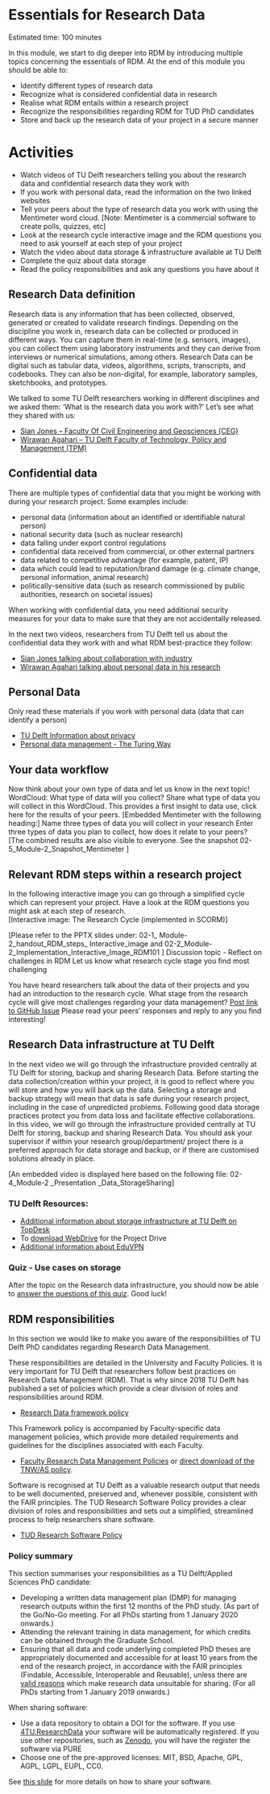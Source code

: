 # Essentials for Research Data {#essentials}
Estimated time: 100 minutes

In this module, we start to dig deeper into RDM by introducing multiple topics concerning the essentials of RDM.
At the end of this module you should be able to:

*	Identify different types of research data 
*	Recognize what is considered confidential data in research
*	Realise what RDM entails within a research project
*	Recognize the responsibilities regarding RDM for TUD PhD candidates
*	Store and back up the research data of your project in a secure manner

# Activities
*	Watch videos of TU Delft researchers telling you about the research data and confidential research data they work with
*	If you work with personal data, read the information on the two linked websites
*	Tell your peers about the type of research data you work with using the Mentimeter word cloud. [Note: Mentimeter is a commercial software to create polls, quizzes, etc]
*	Look at the research cycle interactive image and the RDM questions you need to ask yourself at each step of your project
*	Watch the video about data storage & infrastructure available at TU Delft
*	Complete the quiz about data storage
*	Read the policy responsibilities and ask any questions you have about it


## Research Data definition
Research data is any information that has been collected, observed, generated or created to validate research findings.
Depending on the discipline you work in, research data can be collected or produced in different ways. 
You can capture them in real-time (e.g. sensors, images), you can collect them using laboratory instruments and they can derive from interviews or numerical simulations, among others. 
Research Data can be digital such as tabular data, videos, algorithms, scripts, transcripts, and codebooks. 
They can also be non-digital, for example, laboratory samples, sketchbooks, and prototypes.

We talked to some TU Delft researchers working in different disciplines and we asked them: ‘What is the research data you work with?’ Let’s see what they shared with us:

* [Sian Jones – Faculty Of Civil Engineering and Geosciences (CEG)](https://youtu.be/X9ixhwUIGug)
* [Wirawan Agahari – TU Delft Faculty of Technology, Policy and Management (TPM)](https://youtu.be/sGtoAd8EZl8)

## Confidential data
There are multiple types of confidential data that you might be working with during your research project. 
Some examples include:

*	personal data (information about an identified or identifiable natural person)
*	national security data (such as nuclear research)
*	data falling under export control regulations
*	confidential data received from commercial, or other external partners
*	data related to competitive advantage (for example, patent, IP)
*	data which could lead to reputation/brand damage (e.g. climate change, personal information, animal research)
*	politically-sensitive data (such as research commissioned by public authorities, research on societal issues)

When working with confidential data, you need additional security measures for your data to make sure that they are not accidentally released. 

In the next two videos, researchers from TU Delft tell us about the confidential data they work with and what RDM best-practice they follow:

* [Sian Jones talking about collaboration with industry](https://youtu.be/5MbwTjgc8Vk)
* [Wirawan Agahari talking about personal data in his research](https://youtu.be/YCXZce3qGXI)

## Personal Data
Only read these materials if you work with personal data (data that can identify a person)

*	[TU Delft Information about privacy](https://www.tudelft.nl/en/privacy-security/privacy/)
* [Personal data management - The Turing Way](https://the-turing-way.netlify.app/reproducible-research/rdm/rdm-personal.html)

## Your data workflow
Now think about your own type of data and let us know in the next topic!
WordCloud: What type of data will you collect? 
Share what type of data you will collect in this WordCloud. This provides a first insight to data use, click here for the results of your peers.
[Embedded Mentimeter with the following heading:]
Name three types of data you will collect in your research
Enter three types of data you plan to collect, how does it relate to your peers? [The combined results are also visible to everyone. See the snapshot 02-5_Module-2_Snapshot_Mentimeter ]


## Relevant RDM steps within a research project
In the following interactive image you can go through a simplified cycle which can represent your project. 
Have a look at the RDM questions you might ask at each step of research.  
[Interactive image: The Research Cycle (implemented in SCORM)]
 
[Please refer to the PPTX slides under: 02-1_ Module-2_handout_RDM_steps_
Interactive_image  and 02-2_Module-2_Implementation_Interactive_Image_RDM101 ] 
Discussion topic -  Reflect on challenges in RDM
Let us know what research cycle stage you find most challenging

You have heard researchers talk about the data of their projects and you had an introduction to the research cycle. What stage from the research cycle will give most challenges regarding your data management? 
[Post link to GitHub Issue](link)
Please read your peers’ responses and reply to any you find interesting! 

## Research Data infrastructure at TU Delft
In the next video we will go through the infrastructure provided centrally at TU Delft for storing, backup and sharing Research Data.
Before starting the data collection/creation within your project, it is good to reflect where you will store and how you will back up the data. Selecting a storage and backup strategy will mean that data is safe during your research project, including in the case of unpredicted problems. Following good data storage practices protect you from data loss and facilitate effective collaborations.
In this video, we will go through the infrastructure provided centrally at TU Delft for storing, backup and sharing Research Data. You should ask your supervisor if within your research group/department/ project there is a preferred approach for data storage and backup, or if there are customised solutions already in place.

[An embedded video is displayed here based on the following file: 02-4_Module-2 _Presentation _Data_StorageSharing] 

### TU Delft Resources:
*	[Additional information about storage infrastructure at TU Delft on TopDesk](https://tudelft.topdesk.net/tas/public/ssp/content/serviceflow?unid=21b6203ec6d74f00a45c32e6034dfc0c&openedFromService=true)
*	To [download WebDrive](https://webdata.tudelft.nl/) for the Project Drive
*	[Additional information about EduVPN](https://intranet.tudelft.nl/-/openvpn)

### Quiz - Use cases on storage
After the topic on the Research data infrastructure, you should now be able to [answer the questions of this quiz](link to google form). 
Good luck!	


## RDM responsibilities 
In this section we would like to make you aware of the responsibilities of TU Delft PhD candidates regarding Research Data Management. 

These responsibilities are detailed in the University and Faculty Policies.
It is very important for TU Delft that researchers follow best practices on Research Data Management (RDM). 
That is why since 2018 TU Delft has published a set of policies which provide a clear division of roles and responsibilities around RDM.

*	[Research Data framework policy](http://doi.org/10.5281/zenodo.4088123) 

This Framework policy is accompanied by Faculty-specific data management policies, which provide more detailed requirements and guidelines for the disciplines associated with each Faculty.

*	[Faculty Research Data Management Policies](https://www.tudelft.nl/en/library/research-data-management/r/policies/tu-delft-faculty-policies) or [direct download of the TNW/AS policy](https://d2k0ddhflgrk1i.cloudfront.net/Library/Themaportalen/RDM/Beleid/2020_AS_Research_Data_Management_Policy.pdf). 

Software is recognised at TU Delft as a valuable research output that needs to be well documented, preserved and, whenever possible, consistent with the FAIR principles. 
The TUD Research Software Policy provides a clear division of roles and responsibilities and sets out a simplified, streamlined process to help researchers share software. 

* [TUD Research Software Policy](https://zenodo.org/record/4629662)

### Policy summary
This section summarises your responsibilities as a TU Delft/Applied Sciences PhD candidate: 

* Developing a written data management plan (DMP) for managing research outputs within the first 12 months of the PhD study. 
(As part of the Go/No-Go meeting. For all PhDs starting from 1 January 2020 onwards.)
* Attending the relevant training in data management, for which credits can be obtained through the Graduate School.
* Ensuring that all data and code underlying completed PhD theses are appropriately documented and accessible for at least 10 years from the end of the research project, in accordance with the FAIR principles (Findable, Accessible,
Interoperable and Reusable), unless there are [valid reasons](https://www.tudelft.nl/en/library/research-data-management/r/buttons/faqs#c547686) which make research data unsuitable for sharing. (For all PhDs starting from 1 January 2019 onwards.)

When sharing software: 

* Use a data repository to obtain a DOI for the software. If you use [4TU.ResearchData](https://data.4tu.nl/info//en/) your software will be automatically registered. If you use other repositories, such as [Zenodo](https://zenodo.org/), you will have the register the software via PURE
* Choose one of the pre-approved licenses: MIT, BSD, Apache, GPL, AGPL, LGPL, EUPL, CC0.

See [this slide](https://surfdrive.surf.nl/files/index.php/s/4UtGIygt9940Cog) for more details on how to share your software.


